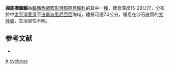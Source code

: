 {{Speciesbox
| taxon = Aseraggodes cyclurus
| status = NE
| status_system = IUCN3.1
| binomial_authority = [[Randall|Randall]], 2005
| synonyms = 
}}

'''圓尾櫛鱗鰨'''為[[輻鰭魚綱|輻鰭魚綱]][[鰈形目|鰈形目]][[鰨亞目|鰨亞目]][[鰨科|鰨科]]的其中一[[種|種]]，棲息深度15-28公尺，分布於中[[太平洋|太平洋]][[斐濟|斐濟]]至[[法屬波里尼西亞|法屬波里尼西亞]]海域，體長可達7.3公分，棲息在沙石底質的[[大陸坡|大陸坡]]，生活習性不明。

==参考文献==
*{{FishBase_species|genus=Aseraggodes|species=cyclurus|year=2014|month=4}}

{{taxonbar}}
[[Category:2005年描述的鱼类|A]]
[[Category:櫛鱗鰨屬|cyclurus]]